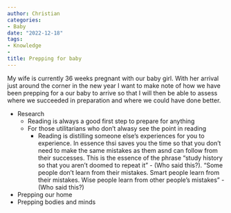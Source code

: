 ```yaml
---
author: Christian
categories:
- Baby
date: "2022-12-18"
tags:
- Knowledge
- 
title: Prepping for baby 
---
```



My wife is currently 36 weeks pregnant with our baby girl. With her arrival just around the corner in the new year I want to make note of how we have been prepping for a our baby to arrive so that I will then be able to assess where we succeeded in preparation and where we could have done better.  

- Research
  - Reading is always a good first step to prepare for anything
  - For those utilitarians who don't alwasy see the point in reading 
    - Reading is distilling someone else's experiences for you to experience. In essence thsi saves you the time so that you don't need to make the same mistakes as them asnd can follow from their successes. This is the essence of the phrase "study history so that you aren't doomed to repeat it" - (Who said this?). "Some people don't learn from their mistakes. Smart people learn from their mistakes. Wise people learn from other people's mistakes" - (Who said this?)
- Prepping our home
- Prepping bodies and minds



